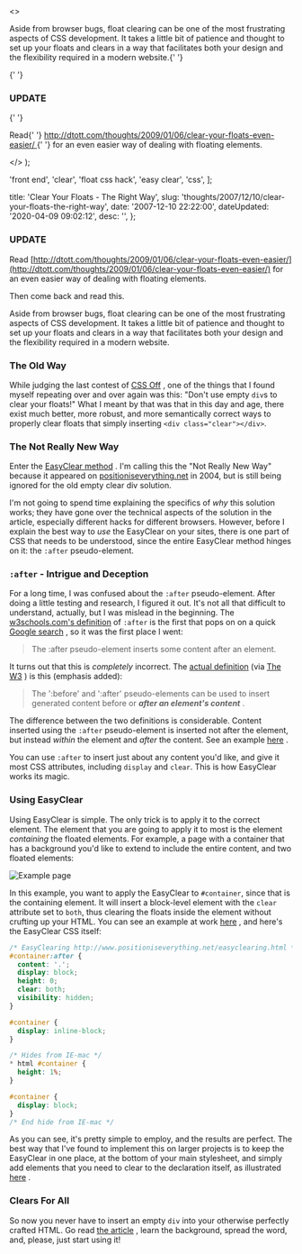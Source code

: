   <>
    <p>
      Aside from browser bugs, float clearing can be one of the most frustrating
      aspects of CSS development. It takes a little bit of patience and thought
      to set up your floats and clears in a way that facilitates both your
      design and the flexibility required in a modern website.{' '}
    </p>{' '}
    <h3>
      <strong>UPDATE</strong>
    </h3>{' '}
    <p>
      Read{' '}
      <a href="http&#58;//dtott.com/thoughts/2009/01/06/clear-your-floats-even-easier/">
        http&#58;//dtott.com/thoughts/2009/01/06/clear-your-floats-even-easier/
      </a>{' '}
      for an even easier way of dealing with floating elements.
    </p>
  </>
);

  'front end',
  'clear',
  'float css hack',
  'easy clear',
  'css',
];

  title: 'Clear Your Floats - The Right Way',
  slug: 'thoughts/2007/12/10/clear-your-floats-the-right-way',
  date: '2007-12-10 22:22:00',
  dateUpdated: '2020-04-09 09:02:12',
  desc: '',
};

### **UPDATE**

Read [http://dtott.com/thoughts/2009/01/06/clear-your-floats-even-easier/](http://dtott.com/thoughts/2009/01/06/clear-your-floats-even-easier/) for an even easier way of dealing with floating elements.

Then come back and read this.

Aside from browser bugs, float clearing can be one of the most frustrating aspects of CSS development. It takes a little bit of patience and thought to set up your floats and clears in a way that facilitates both your design and the flexibility required in a modern website.

### The Old Way

While judging the last contest of [CSS Off](http://cssoff.com/ 'CSS Off') , one of the things that I found myself repeating over and over again was this: "Don't use empty `div`s to clear your floats!" What I meant by that was that in this day and age, there exist much better, more robust, and more semantically correct ways to properly clear floats that simply inserting `<div class="clear"></div>`.

### The Not Really New Way

Enter the [EasyClear method](http://www.positioniseverything.net/easyclearing.html 'Easy Clear on positioniseverything.net') . I'm calling this the "Not Really New Way" because it appeared on [positioniseverything.net](http://positioniseverything.net 'positioniseverything.net') in 2004, but is still being ignored for the old empty clear div solution.

I'm not going to spend time explaining the specifics of _why_ this solution works; they have gone over the technical aspects of the solution in the article, especially different hacks for different browsers. However, before I explain the best way to _use_ the EasyClear on your sites, there is one part of CSS that needs to be understood, since the entire EasyClear method hinges on it: the `:after` pseudo-element.

### `:after` - Intrigue and Deception

For a long time, I was confused about the `:after` pseudo-element. After doing a little testing and research, I figured it out. It's not all that difficult to understand, actually, but I was mislead in the beginning. The [w3schools.com's definition](http://www.w3schools.com/css/pr_pseudo_after.asp ':after on w3schools.com') of `:after` is the first that pops on on a quick [Google search](http://www.google.com/search?q=css+%3Aafter 'Google: CSS :after') , so it was the first place I went:

> The :after pseudo-element inserts some content after an element.

It turns out that this is _completely_ incorrect. The [actual definition](http://www.w3.org/TR/REC-CSS2/selector.html#before-and-after ':after on w3.org') (via [The W3](http://www.w3.org 'W3') ) is this (emphasis added):

> The ':before' and ':after' pseudo-elements can be used to insert generated content before or **_after an element's content_** .

The difference between the two definitions is considerable. Content inserted using the `:after` pseudo-element is inserted not after the element, but instead _within_ the element and _after_ the content. See an example [here](http://dtott.com/examples/easyclear/after_example1.html ':after example') .

You can use `:after` to insert just about any content you'd like, and give it most CSS attributes, including `display` and `clear`. This is how EasyClear works its magic.

### Using EasyClear

Using EasyClear is simple. The only trick is to apply it to the correct element. The element that you are going to apply it to most is the element _containing_ the floated elements. For example, a page with a container that has a background you'd like to extend to include the entire content, and two floated elements:

<p>
  <img
    src="/examples/easyclear/example_page.png"
    alt="Example page"
    title="Example page"
  />
</p>

In this example, you want to apply the EasyClear to `#container`, since that is the containing element. It will insert a block-level element with the `clear` attribute set to `both`, thus clearing the floats inside the element without crufting up your HTML. You can see an example at work [here](http://dtott.com/examples/easyclear/easyclear_example.html 'EasyClear example') , and here's the EasyClear CSS itself:

```css
/* EasyClearing http://www.positioniseverything.net/easyclearing.html */
#container:after {
  content: '.';
  display: block;
  height: 0;
  clear: both;
  visibility: hidden;
}

#container {
  display: inline-block;
}

/* Hides from IE-mac */
* html #container {
  height: 1%;
}

#container {
  display: block;
}
/* End hide from IE-mac */
```

As you can see, it's pretty simple to employ, and the results are perfect. The best way that I've found to implement this on larger projects is to keep the EasyClear in one place, at the bottom of your main stylesheet, and simply add elements that you need to clear to the declaration itself, as illustrated [here](http://dtott.com/examples/easyclear/easyclear_example2.html 'EasyClear multiple-element example') .

### Clears For All

So now you never have to insert an empty `div` into your otherwise perfectly crafted HTML. Go read [the article](http://www.positioniseverything.net/easyclearing.html 'Easy Clear on positioniseverything.net') , learn the background, spread the word, and, please, just start using it!
